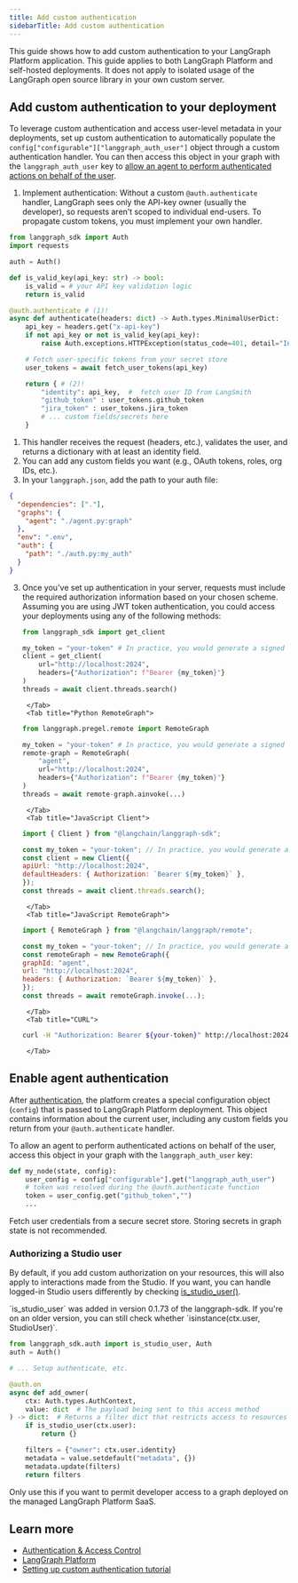 ```yaml
---
title: Add custom authentication
sidebarTitle: Add custom authentication
---
```

This guide shows how to add custom authentication to your LangGraph Platform application. This guide applies to both LangGraph Platform and self-hosted deployments. It does not apply to isolated usage of the LangGraph open source library in your own custom server.

## Add custom authentication to your deployment

To leverage custom authentication and access user-level metadata in your deployments, set up custom authentication to automatically populate the `config["configurable"]["langgraph_auth_user"]` object through a custom authentication handler. You can then access this object in your graph with the `langgraph_auth_user` key to [allow an agent to perform authenticated actions on behalf of the user](#enable-agent-authentication).

1. Implement authentication:
    <Note>
    Without a custom `@auth.authenticate` handler, LangGraph sees only the API-key owner (usually the developer), so requests aren’t scoped to individual end-users. To propagate custom tokens, you must implement your own handler.
    </Note>
  ```python
  from langgraph_sdk import Auth
  import requests

  auth = Auth()

  def is_valid_key(api_key: str) -> bool:
      is_valid = # your API key validation logic
      return is_valid

  @auth.authenticate # (1)!
  async def authenticate(headers: dict) -> Auth.types.MinimalUserDict:
      api_key = headers.get("x-api-key")
      if not api_key or not is_valid_key(api_key):
          raise Auth.exceptions.HTTPException(status_code=401, detail="Invalid API key")

      # Fetch user-specific tokens from your secret store
      user_tokens = await fetch_user_tokens(api_key)

      return { # (2)!
          "identity": api_key,  #  fetch user ID from LangSmith
          "github_token" : user_tokens.github_token
          "jira_token" : user_tokens.jira_token
          # ... custom fields/secrets here
      }
  ```
  1. This handler receives the request (headers, etc.), validates the user, and returns a dictionary with at least an identity field.
  2. You can add any custom fields you want (e.g., OAuth tokens, roles, org IDs, etc.).
2. In your `langgraph.json`, add the path to your auth file:
  ```json {highlight={7-9}}
  {
    "dependencies": ["."],
    "graphs": {
      "agent": "./agent.py:graph"
    },
    "env": ".env",
    "auth": {
      "path": "./auth.py:my_auth"
    }
  }
  ```
3. Once you've set up authentication in your server, requests must include the required authorization information based on your chosen scheme. Assuming you are using JWT token authentication, you could access your deployments using any of the following methods:
    <Tabs>
        <Tab title="Python Client">
      ```python
      from langgraph_sdk import get_client

      my_token = "your-token" # In practice, you would generate a signed token with your auth provider
      client = get_client(
          url="http://localhost:2024",
          headers={"Authorization": f"Bearer {my_token}"}
      )
      threads = await client.threads.search()
      ```
        </Tab>
        <Tab title="Python RemoteGraph">
      ```python
      from langgraph.pregel.remote import RemoteGraph

      my_token = "your-token" # In practice, you would generate a signed token with your auth provider
      remote-graph = RemoteGraph(
          "agent",
          url="http://localhost:2024",
          headers={"Authorization": f"Bearer {my_token}"}
      )
      threads = await remote-graph.ainvoke(...)
      ```
        </Tab>
        <Tab title="JavaScript Client">
      ```javascript
      import { Client } from "@langchain/langgraph-sdk";

      const my_token = "your-token"; // In practice, you would generate a signed token with your auth provider
      const client = new Client({
      apiUrl: "http://localhost:2024",
      defaultHeaders: { Authorization: `Bearer ${my_token}` },
      });
      const threads = await client.threads.search();
      ```
        </Tab>
        <Tab title="JavaScript RemoteGraph">
      ```javascript
      import { RemoteGraph } from "@langchain/langgraph/remote";

      const my_token = "your-token"; // In practice, you would generate a signed token with your auth provider
      const remoteGraph = new RemoteGraph({
      graphId: "agent",
      url: "http://localhost:2024",
      headers: { Authorization: `Bearer ${my_token}` },
      });
      const threads = await remoteGraph.invoke(...);
      ```
        </Tab>
        <Tab title="CURL">
      ```bash
      curl -H "Authorization: Bearer ${your-token}" http://localhost:2024/threads
      ```
        </Tab>
    </Tabs>

## Enable agent authentication

After [authentication](#add-custom-authentication-to-your-deployment), the platform creates a special configuration object (`config`) that is passed to LangGraph Platform deployment. This object contains information about the current user, including any custom fields you return from your `@auth.authenticate` handler.

To allow an agent to perform authenticated actions on behalf of the user, access this object in your graph with the `langgraph_auth_user` key:

```python
def my_node(state, config):
    user_config = config["configurable"].get("langgraph_auth_user")
    # token was resolved during the @auth.authenticate function
    token = user_config.get("github_token","")
    ...
```

<Note>
Fetch user credentials from a secure secret store. Storing secrets in graph state is not recommended.
</Note>

### Authorizing a Studio user

By default, if you add custom authorization on your resources, this will also apply to interactions made from the Studio. If you want, you can handle logged-in Studio users differently by checking [is_studio_user()](https://langchain-ai.github.io/langgraph/cloud/reference/sdk/python_sdk_ref/#langgraph_sdk.auth.types.StudioUser).

<Note>
`is_studio_user` was added in version 0.1.73 of the langgraph-sdk. If you're on an older version, you can still check whether `isinstance(ctx.user, StudioUser)`.
</Note>

```python
from langgraph_sdk.auth import is_studio_user, Auth
auth = Auth()

# ... Setup authenticate, etc.

@auth.on
async def add_owner(
    ctx: Auth.types.AuthContext,
    value: dict  # The payload being sent to this access method
) -> dict:  # Returns a filter dict that restricts access to resources
    if is_studio_user(ctx.user):
        return {}

    filters = {"owner": ctx.user.identity}
    metadata = value.setdefault("metadata", {})
    metadata.update(filters)
    return filters
```

Only use this if you want to permit developer access to a graph deployed on the managed LangGraph Platform SaaS.

## Learn more

* [Authentication & Access Control](/langgraph-platform/auth)
* [LangGraph Platform](/langgraph-platform/index)
* [Setting up custom authentication tutorial](/langgraph-platform/set-up-custom-auth)
